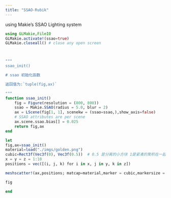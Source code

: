 ```yaml
---
title: "SSAO-Rubik"
---
```


:::{.callout-note title="info"}
using  Makie's SSAO  Lighting system
:::
```julia
using GLMakie,FileIO
GLMakie.activate!(ssao=true)
GLMakie.closeall() # close any open screen



"""
ssao_init()

# ssao 初始化函数

返回值为:`tuple(fig,ax)`

"""
function ssao_init()
    fig = Figure(resolution = (800, 800))
    ssao = Makie.SSAO(radius = 5.0, blur = 2)
    ax = LScene(fig[1, 1], scenekw = (ssao=ssao,),show_axis=false)
    # SSAO attributes are per scene
    ax.scene.ssao.bias[] = 0.025
    return fig,ax
end

let
fig,ax=ssao_init()
material=load("./imgs/golden.png")
cubic=Rect3f(Vec3f(0), Vec3f(0.5))  # 0.5 是分离的小方块 1是紧凑的聚积在一起
x = y = z = 1:10
positions = vec([(i, j, k) for i in x, j in y, k in z])

meshscatter!(ax,positions; matcap=material,marker = cubic,markersize = 0.98,ssao=true)

fig

end

```